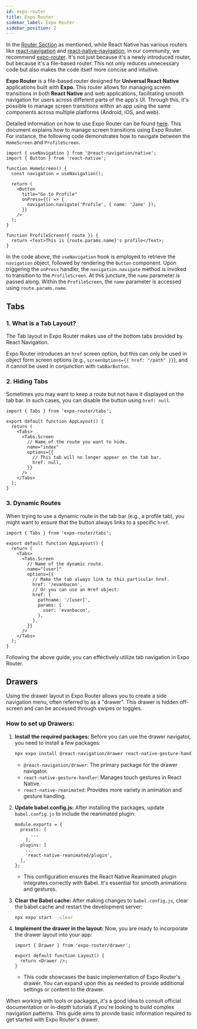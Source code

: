 ```yaml
---
id: expo-router
title: Expo Router
sidebar_label: Expo Router
sidebar_position: 2
---
```



<AdFitMobileBanner
  unit="DAN-YpcHf9p49U5ykXi8"
  className="adfit-top-mobile"
/>

In the [Router Section](./router) as mentioned, while React Native has various routers like [react-navigation](https://reactnavigation.org) and [react-native-navigation](https://github.com/wix/react-native-navigation),
in our community, we recommend [expo-router](https://docs.expo.dev/routing/introduction). It's not just because it's a newly introduced router, but because it's a file-based router. This not only reduces unnecessary code but also makes the code itself more concise and intuitive.


**Expo Router** is a file-based router designed for **Universal React Native** applications built with **Expo**.
This router allows for managing screen transitions in both **React Native** and web applications, facilitating smooth navigation for users across different parts of the app's UI.
Through this, it's possible to manage screen transitions within an app using the same components across multiple platforms (Android, iOS, and web).

Detailed information on how to use Expo Router can be found [here](https://docs.expo.dev/routing/introduction).
This document explains how to manage screen transitions using Expo Router.
For instance, the following code demonstrates how to navigate between the `HomeScreen` and `ProfileScreen`.

```tsx
import { useNavigation } from '@react-navigation/native';
import { Button } from 'react-native';

function HomeScreen() {
  const navigation = useNavigation();

  return (
    <Button
      title="Go to Profile"
      onPress={() => {
        navigation.navigate('Profile', { name: 'Jane' });
      }}
    />
  );
}

function ProfileScreen({ route }) {
  return <Text>This is {route.params.name}'s profile</Text>;
}
```

In the code above, the `useNavigation` hook is employed to retrieve the `navigation` object, followed by rendering the `Button` component.
Upon triggering the `onPress` handler, the `navigation.navigate` method is invoked to transition to the `ProfileScreen`.
At this juncture, the `name` parameter is passed along. Within the `ProfileScreen`, the `name` parameter is accessed using `route.params.name`.

## Tabs

### 1. What is a Tab Layout?
The Tab layout in Expo Router makes use of the bottom tabs provided by React Navigation.

Expo Router introduces an `href` screen option, but this can only be used in object form screen options (e.g., `screenOptions={{ href: "/path" }}`), and it cannot be used in conjunction with `tabBarButton`.

### 2. Hiding Tabs
Sometimes you may want to keep a route but not have it displayed on the tab bar. In such cases, you can disable the button using `href: null`.

```tsx
import { Tabs } from 'expo-router/tabs';

export default function AppLayout() {
  return (
    <Tabs>
      <Tabs.Screen
        // Name of the route you want to hide.
        name="index"
        options={{
          // This tab will no longer appear on the tab bar.
          href: null,
        }}
      />
    </Tabs>
  );
}
```

### 3. Dynamic Routes
When trying to use a dynamic route in the tab bar (e.g., a profile tab), you might want to ensure that the button always links to a specific `href`.

```tsx
import { Tabs } from 'expo-router/tabs';

export default function AppLayout() {
  return (
    <Tabs>
      <Tabs.Screen
        // Name of the dynamic route.
        name="[user]"
        options={{
          // Make the tab always link to this particular href.
          href: '/evanbacon',
          // Or you can use an Href object:
          href: {
            pathname: '/[user]',
            params: {
              user: 'evanbacon',
            },
          },
        }}
      />
    </Tabs>
  );
}
```

Following the above guide, you can effectively utilize tab navigation in Expo Router.

## Drawers

Using the drawer layout in Expo Router allows you to create a side navigation menu, often referred to as a "drawer". This drawer is hidden off-screen and can be accessed through swipes or toggles.

### How to set up Drawers:

1. **Install the required packages:**
   Before you can use the drawer navigator, you need to install a few packages:

   ```bash
   npx expo install @react-navigation/drawer react-native-gesture-handler react-native-reanimated
   ```

   - `@react-navigation/drawer`: The primary package for the drawer navigator.
   - `react-native-gesture-handler`: Manages touch gestures in React Native.
   - `react-native-reanimated`: Provides more variety in animation and gesture handling.

2. **Update babel.config.js:**
   After installing the packages, update `babel.config.js` to include the reanimated plugin:

   ```tsx
   module.exports = {
     presets: [
         ... 
       ],
     plugins: [
       ... 
       'react-native-reanimated/plugin',
     ],
   };
   ```

   - This configuration ensures the React Native Reanimated plugin integrates correctly with Babel. It's essential for smooth animations and gestures.

3. **Clear the Babel cache:**
   After making changes to `babel.config.js`, clear the babel cache and restart the development server:

   ```bash
   npx expo start --clear
   ```

4. **Implement the drawer in the layout:**
   Now, you are ready to incorporate the drawer layout into your app:

   ```tsx
   import { Drawer } from 'expo-router/drawer';

   export default function Layout() {
     return <Drawer />;
   }
   ```

   - This code showcases the basic implementation of Expo Router's drawer. You can expand upon this as needed to provide additional settings or content to the drawer.

When working with tools or packages, it's a good idea to consult official documentation or in-depth tutorials if you're looking to build complex navigation patterns. This guide aims to provide basic information required to get started with Expo Router's drawer.

<AdFitMobileBanner
  unit="DAN-weLLBNA8C31gpo1t"
  className="adfit-bottom-mobile"
/>
